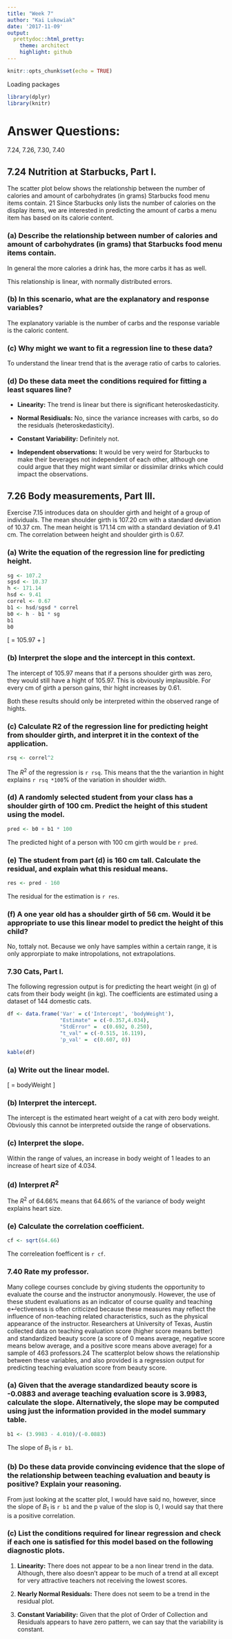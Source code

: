 ```yaml
---
title: "Week 7"
author: "Kai Lukowiak"
date: '2017-11-09'
output:
  prettydoc::html_pretty:
    theme: architect
    highlight: github
---
```



```r
knitr::opts_chunk$set(echo = TRUE)
```

Loading packages
```r
library(dplyr)
library(knitr)

```




# Answer Questions: 
7.24, 7.26, 7.30, 7.40

## 7.24 Nutrition at Starbucks, Part I.

The scatter plot below shows the relationship between
the number of calories and amount of carbohydrates (in grams) Starbucks food menu items contain.
21 Since Starbucks only lists the number of calories on the display items, we are interested in
predicting the amount of carbs a menu item has based on its calorie content.

### (a) Describe the relationship between number of calories and amount of carbohydrates (in grams) that Starbucks food menu items contain.

In general the more calories a drink has, the more carbs it has as well.

This relationship is linear, with normally distributed errors. 

### (b) In this scenario, what are the explanatory and response variables?

The explanatory variable is the number of carbs and the response variable is the caloric content.

### (c) Why might we want to fit a regression line to these data?

To understand the linear trend that is the average ratio of carbs to calories.

### (d) Do these data meet the conditions required for fitting a least squares line?

* **Linearity:** The trend is linear but there is significant heteroskedasticity.

* **Normal Residiuals:** No, since the variance increases with carbs, so do the residuals (heteroskedasticity).

* **Constant Variability:** Definitely not.

* **Independent observations:** It would be very weird for Starbucks to make their beverages not independent of each other, although one could argue that they might want similar or dissimilar drinks which could impact the observations.

## 7.26 Body measurements, Part III.

Exercise 7.15 introduces data on shoulder girth and
height of a group of individuals. The mean shoulder girth is 107.20 cm with a standard deviation
of 10.37 cm. The mean height is 171.14 cm with a standard deviation of 9.41 cm. The correlation
between height and shoulder girth is 0.67.

### (a) Write the equation of the regression line for predicting height.

```r
sg <- 107.2
sgsd <- 10.37
h <- 171.14
hsd <- 9.41
correl <- 0.67
b1 <- hsd/sgsd * correl
b0 <- h - b1 * sg
b1
b0
```

\[
\hat{y}= 105.97 +  \cdot 0.61
\]

### (b) Interpret the slope and the intercept in this context.

The intercept of 105.97 means that if a persons shoulder girth was zero, they would still have a hight of 105.97. This is obviously implausible. For every cm of girth a person gains, thir hight increases by 0.61.

Both these results should only be interpreted within the observed range of hights.

### (c) Calculate R2 of the regression line for predicting height from shoulder girth, and interpret it in the context of the application.

```r
rsq <- correl^2
```

The $R^2$ of the regression is `r rsq`. This means that the the variantion in hight explains `r rsq *100`% of the variation in shoulder width.

### (d) A randomly selected student from your class has a shoulder girth of 100 cm. Predict the height of this student using the model.

```r
pred <- b0 + b1 * 100
```

The predicted hight of a person with 100 cm girth would be `r pred`.

### (e) The student from part (d) is 160 cm tall. Calculate the residual, and explain what this residual means.

```r
res <- pred - 160
```

The residual for the estimation is `r res`.

### (f) A one year old has a shoulder girth of 56 cm. Would it be appropriate to use this linear model to predict the height of this child?

No, tottaly not. Because we only have samples within a certain range, it is only approrpiate to make intropolations, not extrapolations.

### 7.30 Cats, Part I.

The following regression output is for predicting the heart weight (in g) of cats
from their body weight (in kg). The coefficients are estimated using a dataset of 144 domestic cats.

```r
df <- data.frame('Var' = c('Intercept', 'bodyWeight'),
                 "Estimate" = c(-0.357,4.034), 
                 "StdError" =  c(0.692, 0.250), 
                 "t_val" = c(-0.515, 16.119), 
                 'p_val' =  c(0.607, 0))

kable(df)
```

### (a) Write out the linear model.

\[
\widehat{Heart Weight} =\underset{(0.692)}{-0.357} \cdot \underset{(0.250)}{4.034} \cdot bodyWeight
\]

### (b) Interpret the intercept.

The intercept is the estimated heart weight of a cat with zero body weight. Obviously this cannot be interpreted outside the range of observations.

### (c) Interpret the slope.

Within the range of values, an increase in body weight of 1 leades to an increase of heart size of 4.034.

### (d) Interpret $R^2$

The $R^2$ of 64.66% means that 64.66% of the variance of body weight explains heart size.

### (e) Calculate the correlation coefficient.

```r
cf <- sqrt(64.66)
```

The correleation foefficent is `r cf`.

### 7.40 Rate my professor.

Many college courses conclude by giving students the opportunity
to evaluate the course and the instructor anonymously. However, the use of these student evaluations
as an indicator of course quality and teaching e↵ectiveness is often criticized because these
measures may reflect the influence of non-teaching related characteristics, such as the physical appearance
of the instructor. Researchers at University of Texas, Austin collected data on teaching
evaluation score (higher score means better) and standardized beauty score (a score of 0 means
average, negative score means below average, and a positive score means above average) for a
sample of 463 professors.24 The scatterplot below shows the relationship between these variables,
and also provided is a regression output for predicting teaching evaluation score from beauty score.

### (a) Given that the average standardized beauty score is -0.0883 and average teaching evaluation score is 3.9983, calculate the slope. Alternatively, the slope may be computed using just the information provided in the model summary table.

```r
b1 <- (3.9983 - 4.010)/(-0.0883)
```

The slope of $B_1$ is `r b1`. 

### (b) Do these data provide convincing evidence that the slope of the relationship between teaching evaluation and beauty is positive? Explain your reasoning.

From just looking at the scatter plot, I would have said no, however, since the slope of $B_1$ is `r b1` and the p value of the slop is 0, I would say that there is a positive correlation. 

### (c) List the conditions required for linear regression and check if each one is satisfied for this model based on the following diagnostic plots.

1. **Linearity:** There does not appear to be a non linear trend in the data. Although, there also doesn't appear to be much of a trend at all except for very attractive teachers not receiving the lowest scores.

2. **Nearly Normal Residuals:** There does not seem to be a trend in the residual plot.  

3. **Constant Variability:** Given that the plot of Order of Collection and Residuals appears to have zero pattern, we can say that the variability is constant. 

